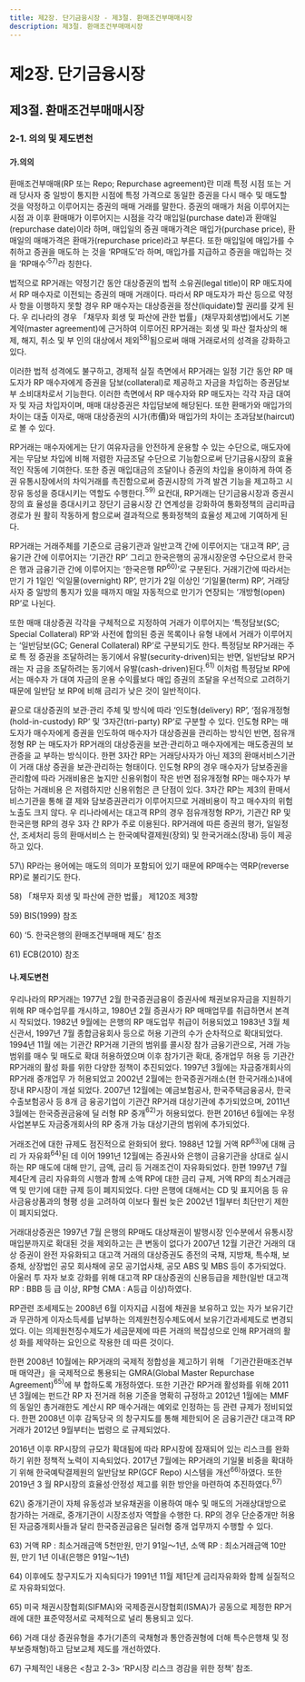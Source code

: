 ```yaml
---
title: 제2장. 단기금융시장 - 제3절. 환매조건부매매시장
description: 제3절. 환매조건부매매시장
---
```


# 제2장. 단기금융시장

## 제3절. 환매조건부매매시장

### 2-1. 의의 및 제도변천

#### 가.의의

환매조건부매매(RP 또는 Repo; Repurchase agreement)란 미래 특정 시점 또는 거래
당사자 중 일방이 통지한 시점에 특정 가격으로 동일한 증권을 다시 매수 및 매도할 것을
약정하고 이루어지는 증권의 매매 거래를 말한다. 증권의 매매가 처음 이루어지는 시점
과 이후 환매매가 이루어지는 시점을 각각 매입일(purchase date)과 환매일(repurchase
date)이라 하며, 매입일의 증권 매매가격은 매입가(purchase price), 환매일의 매매가격은
환매가(repurchase price)라고 부른다. 또한 매입일에 매입가를 수취하고 증권을 매도하
는 것을 ‘RP매도’라 하며, 매입가를 지급하고 증권을 매입하는 것을 ‘RP매수’$^{57)}$라 칭한다.

법적으로 RP거래는 약정기간 동안 대상증권의 법적 소유권(legal title)이 RP 매도자에
서 RP 매수자로 이전되는 증권의 매매 거래이다. 따라서 RP 매도자가 파산 등으로 약정 사
항을 이행하지 못할 경우 RP 매수자는 대상증권을 정산(liquidate)할 권리를 갖게 된다. 우
리나라의 경우 「채무자 회생 및 파산에 관한 법률」(채무자회생법)에서도 기본계약(master
agreement)에 근거하여 이루어진 RP거래는 회생 및 파산 절차상의 해제, 해지, 취소 및 부
인의 대상에서 제외$^{58)}$됨으로써 매매 거래로서의 성격을 강화하고 있다.

이러한 법적 성격에도 불구하고, 경제적 실질 측면에서 RP거래는 일정 기간 동안 RP 매
도자가 RP 매수자에게 증권을 담보(collateral)로 제공하고 자금을 차입하는 증권담보부
소비대차로서 기능한다. 이러한 측면에서 RP 매수자와 RP 매도자는 각각 자금 대여자 및
자금 차입자이며, 매매 대상증권은 차입담보에 해당된다. 또한 환매가와 매입가의 차이는
대출 이자로, 매매 대상증권의 시가(市價)와 매입가의 차이는 초과담보(haircut)로 볼 수
있다.

RP거래는 매수자에게는 단기 여유자금을 안전하게 운용할 수 있는 수단으로, 매도자에
게는 무담보 차입에 비해 저렴한 자금조달 수단으로 기능함으로써 단기금융시장의 효율
적인 작동에 기여한다. 또한 증권 매입대금의 조달이나 증권의 차입을 용이하게 하여 증권
유통시장에서의 차익거래를 촉진함으로써 증권시장의 가격 발견 기능을 제고하고 시장유
동성을 증대시키는 역할도 수행한다.$^{59)}$ 요컨대, RP거래는 단기금융시장과 증권시장의 효
율성을 증대시키고 장단기 금융시장 간 연계성을 강화하여 통화정책의 금리파급경로가 원
활히 작동하게 함으로써 결과적으로 통화정책의 효율성 제고에 기여하게 된다.

RP거래는 거래주체를 기준으로 금융기관과 일반고객 간에 이루어지는 ‘대고객 RP’, 금
융기관 간에 이루어지는 ‘기관간 RP’ 그리고 한국은행의 공개시장운영 수단으로서 한국은
행과 금융기관 간에 이루어지는 ‘한국은행 RP$^{60)}$’로 구분된다. 거래기간에 따라서는 만기
가 1일인 ‘익일물(overnight) RP’, 만기가 2일 이상인 ‘기일물(term) RP’, 거래당사자 중 일방의 통지가 있을 때까지 매일 자동적으로 만기가 연장되는 ‘개방형(open) RP’로 나뉜다.

또한 매매 대상증권 각각을 구체적으로 지정하여 거래가 이루어지는 ‘특정담보(SC;
Special Collateral) RP’와 사전에 합의된 증권 목록이나 유형 내에서 거래가 이루어지는
‘일반담보(GC; General Collateral) RP’로 구분되기도 한다. 특정담보 RP거래는 주로 특
정 증권을 조달하려는 동기에서 유발(security-driven)되는 반면, 일반담보 RP거래는 자
금을 조달하려는 동기에서 유발(cash-driven)된다.$^{61)}$ 이처럼 특정담보 RP에서는 매수자
가 대여 자금의 운용 수익률보다 매입 증권의 조달을 우선적으로 고려하기 때문에 일반담
보 RP에 비해 금리가 낮은 것이 일반적이다.

끝으로 대상증권의 보관·관리 주체 및 방식에 따라 ‘인도형(delivery) RP’, ‘점유개정형
(hold-in-custody) RP’ 및 ‘3자간(tri-party) RP’로 구분할 수 있다. 인도형 RP는 매도자가
매수자에게 증권을 인도하여 매수자가 대상증권을 관리하는 방식인 반면, 점유개정형 RP
는 매도자가 RP거래의 대상증권을 보관·관리하고 매수자에게는 매도증권의 보관증을 교
부하는 방식이다. 한편 3자간 RP는 거래당사자가 아닌 제3의 환매서비스기관이 거래 대상
증권을 보관·관리하는 형태이다. 인도형 RP의 경우 매수자가 담보증권을 관리함에 따라
거래비용은 높지만 신용위험이 작은 반면 점유개정형 RP는 매수자가 부담하는 거래비용
은 저렴하지만 신용위험은 큰 단점이 있다. 3자간 RP는 제3의 환매서비스기관을 통해 결
제와 담보증권관리가 이루어지므로 거래비용이 작고 매수자의 위험노출도 크지 않다. 우
리나라에서는 대고객 RP의 경우 점유개정형 RP가, 기관간 RP 및 한국은행 RP의 경우 3자
간 RP가 주로 이용된다. RP거래에 따른 증권의 평가, 일일정산, 조세처리 등의 환매서비스
는 한국예탁결제원(장외) 및 한국거래소(장내) 등이 제공하고 있다.

<GComment>
57\) RP라는 용어에는 매도의 의미가 포함되어 있기 때문에 RP매수는 역RP(reverse RP)로 불리기도 한다.

58\) 「채무자 회생 및 파산에 관한 법률」 제120조 제3항

59\) BIS(1999) 참조

60\) ‘5. 한국은행의 환매조건부매매 제도’ 참조

61\) ECB(2010) 참조
</GComment>

#### 나.제도변천

우리나라의 RP거래는 1977년 2월 한국증권금융이 증권사에 채권보유자금을 지원하기 위해 RP 매수업무를 개시하고, 1980년 2월 증권사가 RP 매매업무를 취급하면서 본격 시
작되었다. 1982년 9월에는 은행의 RP 매도업무 취급이 허용되었고 1983년 3월 체신관서,
1997년 7월 종합금융회사 등으로 허용 기관의 수가 순차적으로 확대되었다. 1994년 11월
에는 기관간 RP거래 기관의 범위를 콜시장 참가 금융기관으로, 거래 가능 범위를 매수 및
매도로 확대 허용하였으며 이후 참가기관 확대, 중개업무 허용 등 기관간 RP거래의 활성
화를 위한 다양한 정책이 추진되었다. 1997년 3월에는 자금중개회사의 RP거래 중개업무
가 허용되었고 2002년 2월에는 한국증권거래소(현 한국거래소)내에 장내 RP시장이 개설
되었다. 2007년 12월에는 예금보험공사, 한국주택금융공사, 한국수출보험공사 등 8개 금
융공기업이 기관간 RP거래 대상기관에 추가되었으며, 2011년 3월에는 한국증권금융에 딜
러형 RP 중개$^{62)}$가 허용되었다. 한편 2016년 6월에는 우정사업본부도 자금중개회사의 RP
중개 가능 대상기관의 범위에 추가되었다.

거래조건에 대한 규제도 점진적으로 완화되어 왔다. 1988년 12월 거액 RP$^{63)}$에 대해 금리
가 자유화$^{64)}$된 데 이어 1991년 12월에는 증권사와 은행이 금융기관을 상대로 실시하는 RP
매도에 대해 만기, 금액, 금리 등 거래조건이 자유화되었다. 한편 1997년 7월 제4단계 금리
자유화의 시행과 함께 소액 RP에 대한 금리 규제, 거액 RP의 최소거래금액 및 만기에 대한
규제 등이 폐지되었다. 다만 은행에 대해서는 CD 및 표지어음 등 유사금융상품과의 형평
성을 고려하여 이보다 훨씬 늦은 2002년 1월부터 최단만기 제한이 폐지되었다.

거래대상증권은 1997년 7월 은행의 RP매도 대상채권이 발행시장 인수분에서 유통시장
매입분까지로 확대된 것을 제외하고는 큰 변동이 없다가 2007년 12월 기관간 거래의 대상
증권이 완전 자유화되고 대고객 거래의 대상증권도 종전의 국채, 지방채, 특수채, 보증채,
상장법인 공모 회사채에 공모 공기업사채, 공모 ABS 및 MBS 등이 추가되었다. 아울러 투
자자 보호 강화를 위해 대고객 RP 대상증권의 신용등급을 제한(일반 대고객 RP : BBB 등
급 이상, RP형 CMA : A등급 이상)하였다.

RP관련 조세제도는 2008년 6월 이자지급 시점에 채권을 보유하고 있는 자가 보유기간
과 무관하게 이자소득세를 납부하는 의제원천징수제도에서 보유기간과세제도로 변경되
었다. 이는 의제원천징수제도가 세금문제에 따른 거래의 복잡성으로 인해 RP거래의 활성
화를 제약하는 요인으로 작용한 데 따른 것이다.

한편 2008년 10월에는 RP거래의 국제적 정합성을 제고하기 위해 「기관간환매조건부매
매약관」을 국제적으로 통용되는 GMRA(Global Master Repurchase Agreement)$^{65)}$에 부
합하도록 개정하였다. 또한 기관간 RP거래 활성화를 위해 2011년 3월에는 펀드간 RP 자
전거래 허용 기준을 명확히 규정하고 2012년 1월에는 MMF의 동일인 총거래한도 계산시
RP 매수거래는 예외로 인정하는 등 관련 규제가 정비되었다. 한편 2008년 이후 감독당국
의 창구지도를 통해 제한되어 온 금융기관간 대고객 RP거래가 2012년 9월부터는 법령으
로 규제되었다.

2016년 이후 RP시장의 규모가 확대됨에 따라 RP시장에 잠재되어 있는 리스크를 완화
하기 위한 정책적 노력이 지속되었다. 2017년 7월에는 RP거래의 기일물 비중을 확대하기
위해 한국예탁결제원의 일반담보 RP(GCF Repo) 시스템을 개선$^{66)}$하였다. 또한 2019년 3
월 RP시장의 효율성·안정성 제고를 위한 방안을 마련하여 추진하였다.$^{67)}$

<GCenterImg src ="/fm/t2-7.png" />
<GCenterImg src ="/fm/t2-7(2).png" caption="그림2-5.콜금리 추이"/>

<GComment>
62\) 중개기관이 자체 유동성과 보유채권을 이용하여 매수 및 매도의 거래상대방으로 참가하는 거래로, 중개기관이 시장조성자 역할을 수행한
다. RP의 경우 단순중개만 허용된 자금중개회사들과 달리 한국증권금융은 딜러형 중개 업무까지 수행할 수 있다.

63\) 거액 RP : 최소거래금액 5천만원, 만기 91일〜1년, 소액 RP : 최소거래금액 10만원, 만기 1년 이내(은행은 91일〜1년)

64\) 이후에도 창구지도가 지속되다가 1991년 11월 제1단계 금리자유화와 함께 실질적으로 자유화되었다.

65\) 미국 채권시장협회(SIFMA)와 국제증권시장협회(ISMA)가 공동으로 제정한 RP거래에 대한 표준약정서로 국제적으로 널리 통용되고
있다.

66\) 거래 대상 증권유형을 추가(기존의 국채형과 통안증권형에 더해 특수은행채 및 정부보증채형)하고 담보교체 제도를 개선하였다.

67\) 구체적인 내용은 \<참고 2-3\> ‘RP시장 리스크 경감을 위한 정책’ 참조.
</GComment>